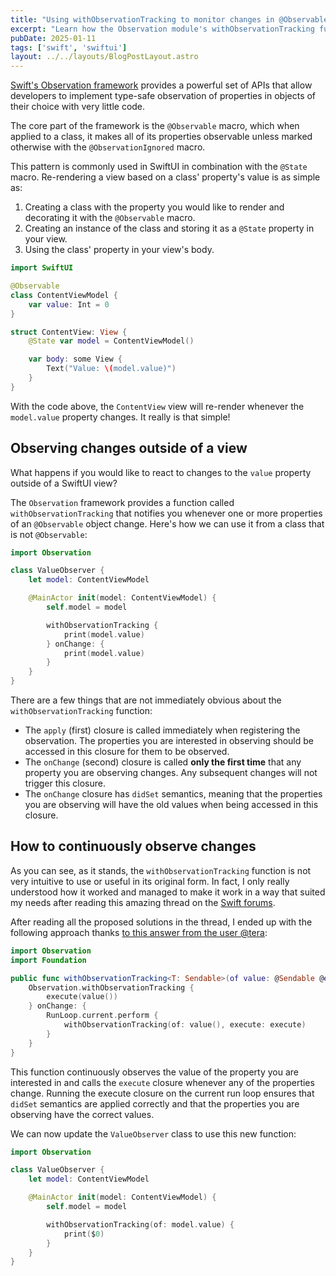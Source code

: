 ```yaml
---
title: "Using withObservationTracking to monitor changes in @Observable properties outside SwiftUI views"
excerpt: "Learn how the Observation module's withObservationTracking function works and how you can use it to observe changes of an @Observable object from anywhere in your codebase."
pubDate: 2025-01-11
tags: ['swift', 'swiftui']
layout: ../../layouts/BlogPostLayout.astro
---
```


[Swift's Observation framework](https://developer.apple.com/documentation/observation) provides a powerful set of APIs that allow developers to implement type-safe observation of properties in objects of their choice with very little code.  

The core part of the framework is the `@Observable` macro, which when applied to a class, it makes all of its properties observable unless marked otherwise with the `@ObservationIgnored` macro.

This pattern is commonly used in SwiftUI in combination with the `@State` macro. Re-rendering a view based on a class' property's value is as simple as:

1. Creating a class with the property you would like to render and decorating it with the `@Observable` macro.
2. Creating an instance of the class and storing it as a `@State` property in your view.
3. Using the class' property in your view's body.

```swift:ContentView.swift
import SwiftUI

@Observable
class ContentViewModel {
    var value: Int = 0
}

struct ContentView: View {
    @State var model = ContentViewModel()

    var body: some View {
        Text("Value: \(model.value)")
    }
}
```

With the code above, the `ContentView` view will re-render whenever the `model.value` property changes. It really is that simple!

## Observing changes outside of a view

What happens if you would like to react to changes to the `value` property outside of a SwiftUI view? 

The `Observation` framework provides a function called `withObservationTracking` that notifies you whenever one or more properties of an `@Observable` object change. Here's how we can use it from a class that is not `@Observable`:

```swift:ValueObserver.swift
import Observation

class ValueObserver {
    let model: ContentViewModel

    @MainActor init(model: ContentViewModel) {
        self.model = model

        withObservationTracking {
            print(model.value)
        } onChange: {
            print(model.value)
        }
    }
}
```

There are a few things that are not immediately obvious about the `withObservationTracking` function:
- The `apply` (first) closure is called immediately when registering the observation. The properties you are interested in observing should be accessed in this closure for them to be observed.
- The `onChange` (second) closure is called **only the first time** that any property you are observing changes. Any subsequent changes will not trigger this closure.
- The `onChange` closure has `didSet` semantics, meaning that the properties you are observing will have the old values when being accessed in this closure.

## How to continuously observe changes

As you can see, as it stands, the `withObservationTracking` function is not very intuitive to use or useful in its original form. In fact, I only really understood how it worked and managed to make it work in a way that suited my needs after reading this amazing thread on the [Swift forums](https://forums.swift.org/t/how-to-use-observation-to-actually-observe-changes-to-a-property/67591/1).

After reading all the proposed solutions in the thread, I ended up with the following approach thanks [to this answer from the user @tera](https://forums.swift.org/t/how-to-use-observation-to-actually-observe-changes-to-a-property/67591/12):

```swift:withObservationTracking.swift
import Observation
import Foundation

public func withObservationTracking<T: Sendable>(of value: @Sendable @escaping @autoclosure () -> T, execute: @Sendable @escaping (T) -> Void) {
    Observation.withObservationTracking {
        execute(value())
    } onChange: {
        RunLoop.current.perform {
            withObservationTracking(of: value(), execute: execute)
        }
    }
}
```

This function continuously observes the value of the property you are interested in and calls the `execute` closure whenever any of the properties change. Running the execute closure on the current run loop ensures that `didSet` semantics are applied correctly and that the properties you are observing have the correct values.

We can now update the `ValueObserver` class to use this new function:

```swift:ValueObserver.swift
import Observation

class ValueObserver {
    let model: ContentViewModel

    @MainActor init(model: ContentViewModel) {
        self.model = model

        withObservationTracking(of: model.value) {
            print($0)
        }
    }
}
```
